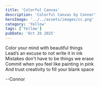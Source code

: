 ```yaml
---
title: 'Colorful Canvas'
description: 'Colorful Canvas by Connor'
heroImage: '../../assets/images/cc.png'
category: 'Yellow'
tags: ['Yellow']
pubDate: 'Oct 26 2025'
---
```


Color your mind with beautiful things  
Lead’s an excuse to not write it in ink  
Mistakes don't have to be things we erase  
Commit when you feel like painting in pink  
And trust creativity to fill your blank space

--Connor
